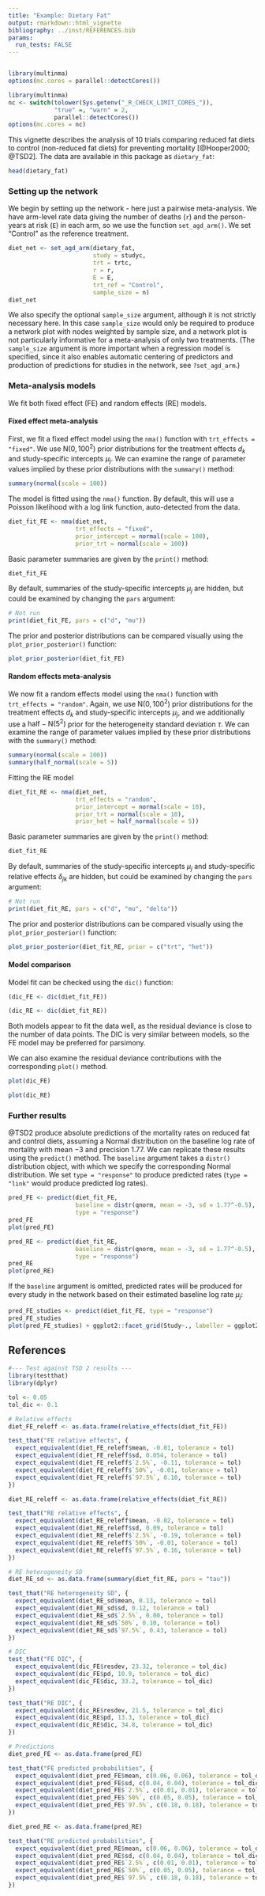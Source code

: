 ```yaml
---
title: "Example: Dietary Fat"
output: rmarkdown::html_vignette
bibliography: ../inst/REFERENCES.bib
params:
  run_tests: FALSE
---
```



```r
```

```r
library(multinma)
options(mc.cores = parallel::detectCores())
```
```r
library(multinma)
nc <- switch(tolower(Sys.getenv("_R_CHECK_LIMIT_CORES_")), 
             "true" =, "warn" = 2, 
             parallel::detectCores())
options(mc.cores = nc)
```

This vignette describes the analysis of 10 trials comparing reduced fat diets to control (non-reduced fat diets) for preventing mortality [@Hooper2000; @TSD2].
The data are available in this package as `dietary_fat`:
```r
head(dietary_fat)
```


### Setting up the network
We begin by setting up the network - here just a pairwise meta-analysis.
We have arm-level rate data giving the number of deaths (`r`) and the person-years at risk (`E`) in each arm, so we use the function `set_agd_arm()`.
We set "Control" as the reference treatment.
```r
diet_net <- set_agd_arm(dietary_fat, 
                        study = studyc,
                        trt = trtc,
                        r = r, 
                        E = E,
                        trt_ref = "Control",
                        sample_size = n)
diet_net
```

We also specify the optional `sample_size` argument, although it is not strictly necessary here.
In this case `sample_size` would only be required to produce a network plot with nodes weighted by sample size, and a network plot is not particularly informative for a meta-analysis of only two treatments.
(The `sample_size` argument is more important when a regression model is specified, since it also enables automatic centering of predictors and production of predictions for studies in the network, see `?set_agd_arm`.)

### Meta-analysis models
We fit both fixed effect (FE) and random effects (RE) models.

#### Fixed effect meta-analysis
First, we fit a fixed effect model using the `nma()` function with `trt_effects = "fixed"`.
We use $\mathrm{N}(0, 100^2)$ prior distributions for the treatment effects $d_k$ and study-specific intercepts $\mu_j$.
We can examine the range of parameter values implied by these prior distributions with the `summary()` method:
```r
summary(normal(scale = 100))
```

The model is fitted using the `nma()` function.
By default, this will use a Poisson likelihood with a log link function, auto-detected from the data.
```r
diet_fit_FE <- nma(diet_net, 
                   trt_effects = "fixed",
                   prior_intercept = normal(scale = 100),
                   prior_trt = normal(scale = 100))
```

Basic parameter summaries are given by the `print()` method:
```r
diet_fit_FE
```

By default, summaries of the study-specific intercepts $\mu_j$ are hidden, but could be examined by changing the `pars` argument:
```r
# Not run
print(diet_fit_FE, pars = c("d", "mu"))
```

The prior and posterior distributions can be compared visually using the `plot_prior_posterior()` function:
```r
plot_prior_posterior(diet_fit_FE)
```

#### Random effects meta-analysis
We now fit a random effects model using the `nma()` function with `trt_effects = "random"`.
Again, we use $\mathrm{N}(0, 100^2)$ prior distributions for the treatment effects $d_k$ and study-specific intercepts $\mu_j$, and we additionally use a $\mathrm{half-N}(5^2)$ prior for the heterogeneity standard deviation $\tau$.
We can examine the range of parameter values implied by these prior distributions with the `summary()` method:
```r
summary(normal(scale = 100))
summary(half_normal(scale = 5))
```

Fitting the RE model
```r
diet_fit_RE <- nma(diet_net, 
                   trt_effects = "random",
                   prior_intercept = normal(scale = 10),
                   prior_trt = normal(scale = 10),
                   prior_het = half_normal(scale = 5))
```

Basic parameter summaries are given by the `print()` method:
```r
diet_fit_RE
```

By default, summaries of the study-specific intercepts $\mu_j$ and study-specific relative effects $\delta_{jk}$ are hidden, but could be examined by changing the `pars` argument:
```r
# Not run
print(diet_fit_RE, pars = c("d", "mu", "delta"))
```

The prior and posterior distributions can be compared visually using the `plot_prior_posterior()` function:
```r
plot_prior_posterior(diet_fit_RE, prior = c("trt", "het"))
```


#### Model comparison
Model fit can be checked using the `dic()` function:
```r
(dic_FE <- dic(diet_fit_FE))
```
```r
(dic_RE <- dic(diet_fit_RE))
```

Both models appear to fit the data well, as the residual deviance is close to the number of data points.
The DIC is very similar between models, so the FE model may be preferred for parsimony.

We can also examine the residual deviance contributions with the corresponding `plot()` method.
```r
plot(dic_FE)
```

```r
plot(dic_RE)
```


### Further results
@TSD2 produce absolute predictions of the mortality rates on reduced fat and control diets, assuming a Normal distribution on the baseline log rate of mortality with mean $-3$ and precision $1.77$.
We can replicate these results using the `predict()` method.
The `baseline` argument takes a `distr()` distribution object, with which we specify the corresponding Normal distribution.
We set `type = "response"` to produce predicted rates (`type = "link"` would produce predicted log rates).
```r
pred_FE <- predict(diet_fit_FE, 
                   baseline = distr(qnorm, mean = -3, sd = 1.77^-0.5), 
                   type = "response")
pred_FE
plot(pred_FE)
```
```r
pred_RE <- predict(diet_fit_RE, 
                   baseline = distr(qnorm, mean = -3, sd = 1.77^-0.5), 
                   type = "response")
pred_RE
plot(pred_RE)
```

If the `baseline` argument is omitted, predicted rates will be produced for every study in the network based on their estimated baseline log rate $\mu_j$:
```r
pred_FE_studies <- predict(diet_fit_FE, type = "response")
pred_FE_studies
plot(pred_FE_studies) + ggplot2::facet_grid(Study~., labeller = ggplot2::label_wrap_gen(width = 10))
```


## References

```r
#--- Test against TSD 2 results ---
library(testthat)
library(dplyr)

tol <- 0.05
tol_dic <- 0.1

# Relative effects
diet_FE_releff <- as.data.frame(relative_effects(diet_fit_FE))

test_that("FE relative effects", {
  expect_equivalent(diet_FE_releff$mean, -0.01, tolerance = tol)
  expect_equivalent(diet_FE_releff$sd, 0.054, tolerance = tol)
  expect_equivalent(diet_FE_releff$`2.5%`, -0.11, tolerance = tol)
  expect_equivalent(diet_FE_releff$`50%`, -0.01, tolerance = tol)
  expect_equivalent(diet_FE_releff$`97.5%`, 0.10, tolerance = tol)
})

diet_RE_releff <- as.data.frame(relative_effects(diet_fit_RE))

test_that("RE relative effects", {
  expect_equivalent(diet_RE_releff$mean, -0.02, tolerance = tol)
  expect_equivalent(diet_RE_releff$sd, 0.09, tolerance = tol)
  expect_equivalent(diet_RE_releff$`2.5%`, -0.19, tolerance = tol)
  expect_equivalent(diet_RE_releff$`50%`, -0.01, tolerance = tol)
  expect_equivalent(diet_RE_releff$`97.5%`, 0.16, tolerance = tol)
})

# RE heterogeneity SD
diet_RE_sd <- as.data.frame(summary(diet_fit_RE, pars = "tau"))

test_that("RE heterogeneity SD", {
  expect_equivalent(diet_RE_sd$mean, 0.13, tolerance = tol)
  expect_equivalent(diet_RE_sd$sd, 0.12, tolerance = tol)
  expect_equivalent(diet_RE_sd$`2.5%`, 0.00, tolerance = tol)
  expect_equivalent(diet_RE_sd$`50%`, 0.10, tolerance = tol)
  expect_equivalent(diet_RE_sd$`97.5%`, 0.43, tolerance = tol)
})

# DIC
test_that("FE DIC", {
  expect_equivalent(dic_FE$resdev, 23.32, tolerance = tol_dic)
  expect_equivalent(dic_FE$pd, 10.9, tolerance = tol_dic)
  expect_equivalent(dic_FE$dic, 33.2, tolerance = tol_dic)
})

test_that("RE DIC", {
  expect_equivalent(dic_RE$resdev, 21.5, tolerance = tol_dic)
  expect_equivalent(dic_RE$pd, 13.3, tolerance = tol_dic)
  expect_equivalent(dic_RE$dic, 34.8, tolerance = tol_dic)
})

# Predictions
diet_pred_FE <- as.data.frame(pred_FE)

test_that("FE predicted probabilities", {
  expect_equivalent(diet_pred_FE$mean, c(0.06, 0.06), tolerance = tol_dic)
  expect_equivalent(diet_pred_FE$sd, c(0.04, 0.04), tolerance = tol_dic)
  expect_equivalent(diet_pred_FE$`2.5%`, c(0.01, 0.01), tolerance = tol_dic)
  expect_equivalent(diet_pred_FE$`50%`, c(0.05, 0.05), tolerance = tol_dic)
  expect_equivalent(diet_pred_FE$`97.5%`, c(0.18, 0.18), tolerance = tol_dic)
})

diet_pred_RE <- as.data.frame(pred_RE)

test_that("RE predicted probabilities", {
  expect_equivalent(diet_pred_RE$mean, c(0.06, 0.06), tolerance = tol_dic)
  expect_equivalent(diet_pred_RE$sd, c(0.04, 0.04), tolerance = tol_dic)
  expect_equivalent(diet_pred_RE$`2.5%`, c(0.01, 0.01), tolerance = tol_dic)
  expect_equivalent(diet_pred_RE$`50%`, c(0.05, 0.05), tolerance = tol_dic)
  expect_equivalent(diet_pred_RE$`97.5%`, c(0.18, 0.18), tolerance = tol_dic)
})
```
